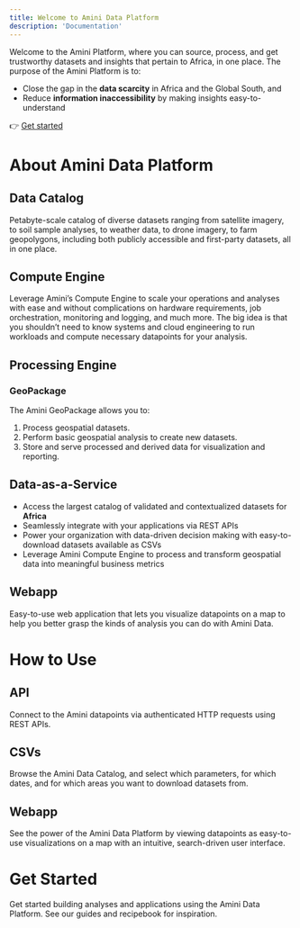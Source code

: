 ```yaml
---
title: Welcome to Amini Data Platform
description: 'Documentation'
---
```


Welcome to the Amini Platform, where you can source, process, and get trustworthy datasets and insights that pertain to Africa, in one place. The purpose of the Amini Platform is to:

- Close the gap in the **data scarcity** in Africa and the Global South, and
- Reduce **information inaccessibility** by making insights easy-to-understand

👉 [Get started](https://platform.amini.ai)

# About Amini Data Platform

## Data Catalog

Petabyte-scale catalog of diverse datasets ranging from satellite imagery, to soil sample analyses, to weather data, to drone imagery, to farm geopolygons, including both publicly accessible and first-party datasets, all in one place.

## Compute Engine

Leverage Amini’s Compute Engine to scale your operations and analyses with ease and without complications on hardware requirements, job orchestration, monitoring and logging, and much more. The big idea is that you shouldn’t need to know systems and cloud engineering to run workloads and compute necessary datapoints for your analysis.

## Processing Engine

### GeoPackage

The Amini GeoPackage allows you to:

1. Process geospatial datasets.
2. Perform basic geospatial analysis to create new datasets.
3. Store and serve processed and derived data for visualization and reporting.

## Data-as-a-Service

- Access the largest catalog of validated and contextualized datasets for **Africa**
- Seamlessly integrate with your applications via REST APIs
- Power your organization with data-driven decision making with easy-to-download datasets available as CSVs
- Leverage Amini Compute Engine to process and transform geospatial data into meaningful business metrics

## Webapp

Easy-to-use web application that lets you visualize datapoints on a map to help you better grasp the kinds of analysis you can do with Amini Data.

# How to Use

## API

Connect to the Amini datapoints via authenticated HTTP requests using REST APIs.

## CSVs

Browse the Amini Data Catalog, and select which parameters, for which dates, and for which areas you want to download datasets from.

## Webapp

See the power of the Amini Data Platform by viewing datapoints as easy-to-use visualizations on a map with an intuitive, search-driven user interface.

# Get Started

Get started building analyses and applications using the Amini Data Platform. See our guides and recipebook for inspiration.